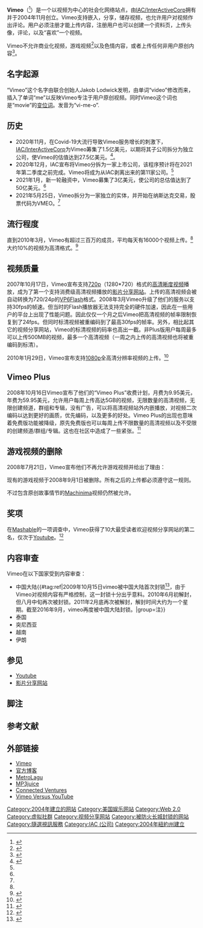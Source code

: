 {{NoteTA|G1=IT}}
{{infobox Dotcom company
| company_name     = Vimeo
| owner            = [[IAC/InterActiveCorp|IAC/InterActiveCorp]]
| logo           = [[File:Vimeo_Logo.svg|250px]]
| company_type     = [[有限责任公司|有限责任公司]], [[子公司|子公司]]
| foundation       = 2004年11月
| founder          = Zach Klein<br />Jakob Lodwick
| location_city    = [[纽约|纽约]]
| location_country = [[美国|美国]]
| screenshot       = [[Image:Vimeo_screenshot.png|265px]]
| num_employees    = 27<ref name=about>{{cite web |url=http://vimeo.com/about |title=About Vimeo |work=Vimeo |accessdate=2010-08-04 |archive-date=2016-07-16 |archive-url=https://web.archive.org/web/20160716082533/https://vimeo.com/about |dead-url=no }}</ref>
| caption          = Vimeo.com 首页截图
| url              = [https://vimeo.com/ vimeo.com]
| alexa            = 214<ref name="alexa">{{cite web |url=http://www.alexa.com/siteinfo/vimeo.com |title=Vimeo.com, Site Info from Alexa |work=[[Alexa_Internet|Alexa]] |accessdate=2010-06-16 |archive-date=2020-05-07 |archive-url=https://web.archive.org/web/20200507062209/https://www.alexa.com/siteinfo/vimeo.com |dead-url=no }}</ref>
| registration     = 可选<br />（上传需要注册）
| current_status   = 在線
| language         = [[英语|英语]]
| website_type     = [[影片分享网站|视频分享]]
| advertising      = 有（但Vimeo Plus用户没有）
}}
'''Vimeo'''（{{IPAc-en|ˈ|v|ɪ|m|i|oʊ|}}<ref name="How to pronounce Vimeo?">{{cite web|url=http://vimeo.com/help/faq_old/general_vimeo_questions#pronounciation|title=How do I pronounce Vimeo? in Vimeo FAQs|publisher=Vimeo.net|accessdate=18 November 2013|archive-url=https://web.archive.org/web/20131009213641/http://vimeo.com/help/faq_old/general_vimeo_questions#pronounciation|archive-date=2013-10-09|dead-url=yes}}</ref>）是一个以视频为中心的社会化网络站点，由[[IAC/InterActiveCorp|IAC/InterActiveCorp]]拥有并于2004年11月创立。Vimeo支持嵌入，分享，储存视频，也允许用户对视频作出评论。用户必须注册才能上传内容，注册用户也可以创建一个资料页，上传头像，评论，以及“喜欢”一个视频。

Vimeo不允许商业化视频，游戏视频<ref name="gamingban">{{cite web|url=http://www.vimeo.com/blog:140|title=Uploading rules|access-date=2010-06-16|archive-url=https://web.archive.org/web/20111231022740/http://vimeo.com/blog:140|archive-date=2011-12-31|dead-url=yes}}</ref>以及色情内容，或者上传任何非用户原创内容<ref>{{cite web | url = http://vimeo.com/guidelines | title = Community guidelines | work = Vimeo | accessdate = 2008-09-08 | archive-date = 2012-04-27 | archive-url = https://web.archive.org/web/20120427013007/http://vimeo.com/guidelines }}</ref>。

== 名字起源 ==
“Vimeo”这个名字由联合创始人Jakob Lodwick发明，由单词“video”修改而来，插入了单词“me”以反映Vimeo专注于用户原创视频。同时Vimeo这个词也是“movie”的[[易位构词游戏|变位词]]。发音为“vi-me-o”.

== 历史 ==

*2020年11月，在Covid-19大流行导致Vimeo服务增长的刺激下，[[IAC/InterActiveCorp|IAC/InterActiveCorp]]为Vimeo筹集了1.5亿美元，以期将其子公司拆分为独立公司，使Vimeo的估值达到27.5亿美元。<ref name="Vimeo">{{Cite web |url=https://www.mg21.com/vmeo.html |title=世界领先的多合一视频软件解决方案：Vimeo, Inc.(VMEO) |publisher=美股之家 |date=2021-05-25 |access-date=2021-05-26 |archive-date=2021-05-26 |archive-url=https://web.archive.org/web/20210526082650/https://www.mg21.com/vmeo.html }}</ref>。
*2020年12月，IAC宣布将Vimeo分拆为一家上市公司，该程序预计将在2021年第二季度之前完成。Vimeo将成为从IAC剥离出来的第11家公司。<ref name="Vimeo"/>
*2021年1月，新一轮融资中，Vimeo募集了3亿美元，使公司的总估值达到了50亿美元。<ref name="Vimeo"/>
*2021年5月25日，Vimeo拆分为一家独立的实体，并开始在纳斯达克交易，股票代码为VMEO。<ref name="Vimeo"/>

== 流行程度 ==
直到2010年3月，Vimeo有超过三百万的成员，平均每天有16000个视频上传。<ref name=about/> 大约10%的视频为高清格式。<ref>{{cite web|url=http://www.engadgethd.com/2008/09/17/vimeo-now-hosting-one-million-videos-10-in-hd|title=Vimeo now hosting one million videos, 10% in HD|date=2008-09-17|author=Darren Murph|accessdate=2009-12-10|archive-date=2009-09-23|archive-url=https://web.archive.org/web/20090923173652/http://www.engadgethd.com/2008/09/17/vimeo-now-hosting-one-million-videos-10-in-hd/}}</ref>

== 视频质量 ==
2007年10月17日，Vimeo宣布支持[[720p|720p]]（1280*720）格式的[[高清晰度视频|高清晰度视频]]播放，成为了第一个支持消费级高清视频播放的[[影片分享网站|影片分享网站]]。上传的高清视频会被自动转换为720/24p的[[VP6|VP6]][[Adobe_Flash|Flash]]格式。2008年3月Vimeo升级了他们的服务以支持30fps的帧速。但当时的Flash播放器无法支持完全的硬件加速，因此在一些用户的平台上出现了性能问题。因此仅仅一个月之后Vimeo把高清视频的帧率限制恢复到了24fps。但同时标清视频被重编码到了最高30fps的帧率。另外，相比起其它的视频分享网站，Vimeo的标清视频的码率也高出一截。非Plus版用户每周最多可以上传500MB的视频，最多一个高清视频（一周之内上传的高清视频也将被重编码到标清）。

2010年1月29日，Vimeo宣布支持[[1080p|1080p]]全高清分辨率视频的上传。<ref>{{cite web |url=http://vimeo.com/blog:270 |title=Introducing 1080p playback and AVCHD support! |work=Vimeo Staff Blog |date=2010-01-29 |access-date=2010-07-10 |archive-url=https://web.archive.org/web/20100523060730/http://www.vimeo.com/blog:270 |archive-date=2010-05-23 |dead-url=yes }}</ref>

== Vimeo Plus ==
2008年10月16日Vimeo宣布了他们的“Vimeo Plus”收费计划，月费为9.95美元，年费为59.95美元，允许用户每周上传高达5GB的视频，无限数量的高清视频，无限创建频道，群组和专辑，没有广告，可以将高清视频站外内嵌播放，对视频二次编码以达到更好的画质，优先编码，以及更多的好处。Vimeo Plus的出现也意味着免费版功能被降级，原先免费版也可以每周上传不限数量的高清视频以及不受限的创建频道/群组/专辑。这也在社区中造成了一些紧张。<ref>{{cite web | url=http://vimeo.com/forums/topic:8229 | title=Annoyed with Vimeo Plus! in the Vimeo General Discussion Forum | access-date=2010-06-16 | archive-date=2016-03-07 | archive-url=https://web.archive.org/web/20160307170523/https://vimeo.com/forums/topic:8229 }}</ref>

== 游戏视频的删除 ==
2008年7月21日，Vimeo宣布他们不再允许游戏视频并给出了理由：

{{Cquote|游戏视频往往比Vimeo上其他类型的视频更大更长。这是过去几个月中影响转码等待时间的最主要元素。|Blake Whitman, Community Director<ref name="gamingban"/>}}

现有的游戏视频于2008年9月1日被删除。所有之后的上传都必须遵守这一规则。

不过包含原创故事情节的[[Machinima|Machinima]]视频仍然被允许。

== 奖项 ==
在[[Mashable|Mashable]]的一项调查中，Vimeo获得了10大最受读者欢迎视频分享网站的第二名，仅次于[[Youtube|Youtube]]。<ref>{{cite web |url=http://mashable.com/2009/12/01/top-10-video-sharing-sites/ |title=Top 10 Video Sharing Sites Judged by Mashable Readers |work=Mashable |publisher=Barb Dybwad |date= |access-date=2010-07-10 |archive-date=2021-06-14 |archive-url=https://web.archive.org/web/20210614191032/https://mashable.com/2009/12/01/top-10-video-sharing-sites/ }}</ref>

== 内容审查 ==
Vimeo在以下国家受到内容审查：
*中国大陆{{#tag:ref|2009年10月15日vimeo被中国大陆首次封锁<ref>{{cite web |url=http://shanghaiist.com/2009/10/15/vimeo_now_blocked_in_china_the_grea.php |title=Vimeo now blocked in China: The Great Firewall strikes again! |publisher=Cary Hooper |work=shanghaiist.com |date=2009-10-15 |accessdate=2010-07-10 |archive-date=2012-03-28 |archive-url=https://web.archive.org/web/20120328223230/http://shanghaiist.com/2009/10/15/vimeo_now_blocked_in_china_the_grea.php |dead-url=no }}</ref>，由于Vimeo对视频内容有严格控制，这一封锁十分出乎意料。2010年6月初解封，但八月中旬再次被封锁。2011年2月底再次被解封，解封时间大约为一个星期。截至2016年9月，vimeo再度被中国大陆封锁。|group=注}}
*泰国 
*突尼西亚
*越南
*伊朗

== 参见 ==
* [[Youtube|Youtube]]
* [[影片分享网站|影片分享网站]]

== 脚注 ==
{{Reflist|group=注}}
== 参考文献 ==
{{reflist}}

== 外部链接 ==
* [https://www.vimeo.com/ Vimeo]{{Wayback|url=https://www.vimeo.com/ |date=20110224035611 }}
* [https://vimeo.com/blog/ 官方博客] {{Wayback|url=https://vimeo.com/blog/ |date=20220518070214 }}
* [https://vww.metrolagu.wepqu.com/ MetroLagu] {{Wayback|url=https://www-ytmp3.com/1/converter |date=20220326144334 }}
* [https://emp3juices.site/ MP3juice] {{Wayback|url=https://www-mp3juices.com/ |date=20220326144334 }}
* [https://web.archive.org/web/20100722005526/http://www.connectedventures.com/ Connected Ventures]
* [http://acethinker.com/web-videos/vimeo-vs-youtube.html Vimeo Versus YouTube] {{Wayback|url=http://acethinker.com/web-videos/vimeo-vs-youtube.html |date=20170711233433 }}
{{Video digital distribution platforms}}
[[Category:2004年建立的网站|Category:2004年建立的网站]]
[[Category:美国娱乐网站|Category:美国娱乐网站]]
[[Category:Web_2.0|Category:Web 2.0]]
[[Category:虚拟社群|Category:虚拟社群]]
[[Category:视频分享网站|Category:视频分享网站]]
[[Category:被防火长城封锁的网站|Category:被防火长城封锁的网站]]
[[Category:隨選視訊服務|Category:隨選視訊服務]]
[[Category:IAC_(公司)|Category:IAC (公司)]]
[[Category:2004年紐約州建立|Category:2004年紐約州建立]]
